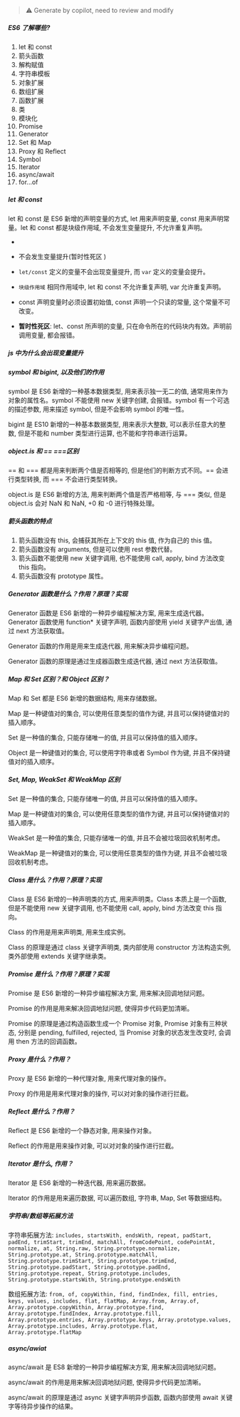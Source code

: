 > ⚠️ Generate by copilot, need to review and modify

##### ES6 了解哪些?

1. let 和 const
2. 箭头函数
3. 解构赋值
4. 字符串模板
5. 对象扩展
6. 数组扩展
7. 函数扩展
8. 类
9. 模块化
10. Promise
11. Generator
12. Set 和 Map
13. Proxy 和 Reflect
14. Symbol
15. Iterator
16. async/await
17. for...of

##### let 和 const

let 和 const 是 ES6 新增的声明变量的方式, let 用来声明变量, const 用来声明常量。let 和 const 都是块级作用域, 不会发生变量提升, 不允许重复声明。

-
- 不会发生变量提升(暂时性死区 )

- `let/const` 定义的变量不会出现变量提升, 而 `var` 定义的变量会提升。
- `块级作用域` 相同作用域中, let 和 const 不允许重复声明, var 允许重复声明。
- const 声明变量时必须设置初始值, const 声明一个只读的常量, 这个常量不可改变。
- **暂时性死区**: let、const 所声明的变量, 只在命令所在的代码块内有效。声明前调用变量, 都会报错。

##### js 中为什么会出现变量提升

##### symbol 和 bigint, 以及他们的作用

symbol 是 ES6 新增的一种基本数据类型, 用来表示独一无二的值, 通常用来作为对象的属性名。symbol 不能使用 new 关键字创建, 会报错。symbol 有一个可选的描述参数, 用来描述 symbol, 但是不会影响 symbol 的唯一性。

bigint 是 ES10 新增的一种基本数据类型, 用来表示大整数, 可以表示任意大的整数, 但是不能和 number 类型进行运算, 也不能和字符串进行运算。

##### object.is 和 == ===区别

== 和 === 都是用来判断两个值是否相等的, 但是他们的判断方式不同。== 会进行类型转换, 而 === 不会进行类型转换。

object.is 是 ES6 新增的方法, 用来判断两个值是否严格相等, 与 === 类似, 但是 object.is 会对 NaN 和 NaN, +0 和 -0 进行特殊处理。

##### 箭头函数的特点

1. 箭头函数没有 this, 会捕获其所在上下文的 this 值, 作为自己的 this 值。
2. 箭头函数没有 arguments, 但是可以使用 rest 参数代替。
3. 箭头函数不能使用 new 关键字调用, 也不能使用 call, apply, bind 方法改变 this 指向。
4. 箭头函数没有 prototype 属性。

##### Generator 函数是什么？作用？原理？实现

Generator 函数是 ES6 新增的一种异步编程解决方案, 用来生成迭代器。Generator 函数使用 function\* 关键字声明, 函数内部使用 yield 关键字产出值, 通过 next 方法获取值。

Generator 函数的作用是用来生成迭代器, 用来解决异步编程问题。

Generator 函数的原理是通过生成器函数生成迭代器, 通过 next 方法获取值。

##### Map 和 Set 区别？和 Object 区别？

Map 和 Set 都是 ES6 新增的数据结构, 用来存储数据。

Map 是一种键值对的集合, 可以使用任意类型的值作为键, 并且可以保持键值对的插入顺序。

Set 是一种值的集合, 只能存储唯一的值, 并且可以保持值的插入顺序。

Object 是一种键值对的集合, 可以使用字符串或者 Symbol 作为键, 并且不保持键值对的插入顺序。

##### Set, Map, WeakSet 和 WeakMap 区别

Set 是一种值的集合, 只能存储唯一的值, 并且可以保持值的插入顺序。

Map 是一种键值对的集合, 可以使用任意类型的值作为键, 并且可以保持键值对的插入顺序。

WeakSet 是一种值的集合, 只能存储唯一的值, 并且不会被垃圾回收机制考虑。

WeakMap 是一种键值对的集合, 可以使用任意类型的值作为键, 并且不会被垃圾回收机制考虑。

##### Class 是什么？作用？原理？实现

Class 是 ES6 新增的一种声明类的方式, 用来声明类。Class 本质上是一个函数, 但是不能使用 new 关键字调用, 也不能使用 call, apply, bind 方法改变 this 指向。

Class 的作用是用来声明类, 用来生成实例。

Class 的原理是通过 class 关键字声明类, 类内部使用 constructor 方法构造实例, 类外部使用 extends 关键字继承类。

##### Promise 是什么？作用？原理？实现

Promise 是 ES6 新增的一种异步编程解决方案, 用来解决回调地狱问题。

Promise 的作用是用来解决回调地狱问题, 使得异步代码更加清晰。

Promise 的原理是通过构造函数生成一个 Promise 对象, Promise 对象有三种状态, 分别是 pending, fulfilled, rejected, 当 Promise 对象的状态发生改变时, 会调用 then 方法的回调函数。

##### Proxy 是什么？作用？

Proxy 是 ES6 新增的一种代理对象, 用来代理对象的操作。

Proxy 的作用是用来代理对象的操作, 可以对对象的操作进行拦截。

##### Reflect 是什么？作用？

Reflect 是 ES6 新增的一个静态对象, 用来操作对象。

Reflect 的作用是用来操作对象, 可以对对象的操作进行拦截。

##### Iterator 是什么, 作用？

Iterator 是 ES6 新增的一种迭代器, 用来遍历数据。

Iterator 的作用是用来遍历数据, 可以遍历数组, 字符串, Map, Set 等数据结构。

##### 字符串/数组等拓展方法

字符串拓展方法: `includes, startsWith, endsWith, repeat, padStart, padEnd, trimStart, trimEnd, matchAll, fromCodePoint, codePointAt, normalize, at, String.raw, String.prototype.normalize, String.prototype.at, String.prototype.matchAll, String.prototype.trimStart, String.prototype.trimEnd, String.prototype.padStart, String.prototype.padEnd, String.prototype.repeat, String.prototype.includes, String.prototype.startsWith, String.prototype.endsWith`

数组拓展方法: `from, of, copyWithin, find, findIndex, fill, entries, keys, values, includes, flat, flatMap, Array.from, Array.of, Array.prototype.copyWithin, Array.prototype.find, Array.prototype.findIndex, Array.prototype.fill, Array.prototype.entries, Array.prototype.keys, Array.prototype.values, Array.prototype.includes, Array.prototype.flat, Array.prototype.flatMap`

##### async/awiat

async/await 是 ES8 新增的一种异步编程解决方案, 用来解决回调地狱问题。

async/await 的作用是用来解决回调地狱问题, 使得异步代码更加清晰。

async/await 的原理是通过 async 关键字声明异步函数, 函数内部使用 await 关键字等待异步操作的结果。
